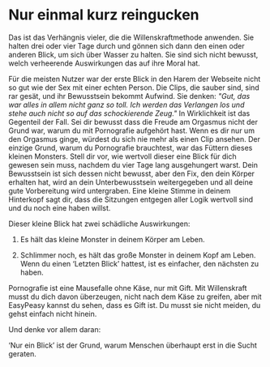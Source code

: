 # Nur einmal kurz reingucken

Das ist das Verhängnis vieler, die die Willenskraftmethode anwenden. Sie
halten drei oder vier Tage durch und gönnen sich dann den einen oder
anderen Blick, um sich über Wasser zu halten. Sie sind sich nicht
bewusst, welch verheerende Auswirkungen das auf ihre Moral hat.

Für die meisten Nutzer war der erste Blick in den Harem der Webseite
nicht so gut wie der Sex mit einer echten Person. Die Clips, die sauber
sind, sind rar gesät, und ihr Bewusstsein bekommt Aufwind.
Sie denken: *\"Gut, das war alles in allem nicht ganz so toll. Ich werden
das Verlangen los und stehe auch nicht so auf das schockierende Zeug.\"* 
In Wirklichkeit ist das Gegenteil der Fall. Sei dir bewusst dass die Freude
am Orgasmus nicht der Grund war, warum du mit Pornografie aufgehört hast. Wenn es dir nur um den Orgasmus ginge, würdest du sich nie mehr als einen
Clip ansehen. Der einzige Grund, warum du Pornografie brauchtest, war das
Füttern dieses kleinen Monsters. Stell dir vor, wie wertvoll dieser eine
Blick für dich gewesen sein muss, nachdem du vier Tage lang ausgehungert
warst. Dein Bewusstsein ist sich dessen nicht bewusst, aber den Fix, den
dein Körper erhalten hat, wird an dein Unterbewusstsein weitergegeben
und all deine gute Vorbereitung wird untergraben. Eine kleine Stimme in
deinem Hinterkopf sagt dir, dass die Sitzungen entgegen aller Logik wertvoll 
sind und du noch eine haben willst.

Dieser kleine Blick hat zwei schädliche Auswirkungen:

1.  Es hält das kleine Monster in deinem Körper am Leben.

2.  Schlimmer noch, es hält das große Monster in deinem Kopf am Leben.
    Wenn du einen 'Letzten Blick' hattest, ist es einfacher, den nächsten
    zu haben.

Pornografie ist eine Mausefalle ohne Käse, nur mit Gift. Mit Willenskraft
musst du dich davon überzeugen, nicht nach dem Käse zu greifen, aber mit
EasyPeasy kannst du sehen, dass es Gift ist. Du musst sie nicht meiden,
du gehst einfach nicht hinein.

Und denke vor allem daran:

'Nur ein Blick' ist der Grund, warum Menschen überhaupt erst in die
Sucht geraten.
